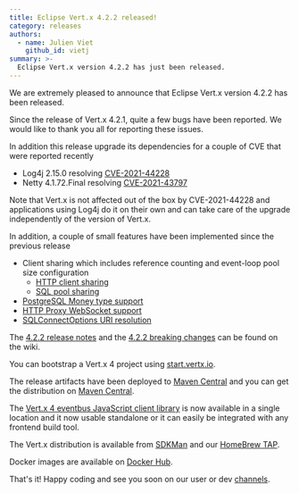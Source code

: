 ```yaml
---
title: Eclipse Vert.x 4.2.2 released!
category: releases
authors:
  - name: Julien Viet
    github_id: vietj
summary: >-
  Eclipse Vert.x version 4.2.2 has just been released.
---
```


We are extremely pleased to announce that Eclipse Vert.x version 4.2.2 has been released.

Since the release of Vert.x 4.2.1, quite a few bugs have been reported. We would like to thank you all for reporting these issues.

In addition this release upgrade its dependencies for a couple of CVE that were reported recently

* Log4j 2.15.0 resolving [CVE-2021-44228](https://cve.mitre.org/cgi-bin/cvename.cgi?name=CVE-2021-44228)
* Netty 4.1.72.Final resolving [CVE-2021-43797](https://github.com/netty/netty/security/advisories/GHSA-wx5j-54mm-rqqq)

Note that Vert.x is not affected out of the box by CVE-2021-44228 and applications using Log4j do it on their own and can
take care of the upgrade independently of the version of Vert.x.

In addition, a couple of small features have been implemented since the previous release

- Client sharing which includes reference counting and event-loop pool size configuration
  - [HTTP client sharing](https://vertx.io/docs/vertx-core/java/#_client_sharing)
  - [SQL pool sharing](https://vertx.io/docs/vertx-pg-client/java/#_pool_sharing)
- [PostgreSQL Money type support](https://github.com/eclipse-vertx/vertx-sql-client/pull/1078)
- [HTTP Proxy WebSocket support](https://vertx.io/docs/vertx-http-proxy/java/#_websockets)
- [SQLConnectOptions URI resolution](https://github.com/eclipse-vertx/vertx-sql-client/issues/767)

The [4.2.2 release notes](https://github.com/vert-x3/wiki/wiki/4.2.2-Release-Notes) and the
 [4.2.2 breaking changes](https://github.com/vert-x3/wiki/wiki/4.2.2-Breaking-Changes) can be found on the wiki.

You can bootstrap a Vert.x 4 project using [start.vertx.io](https://start.vertx.io).

The release artifacts have been deployed to [Maven Central](https://search.maven.org/search?q=g:io.vertx%20AND%20v:4.2.2) and
you can get the distribution on [Maven Central](https://repo1.maven.org/maven2/io/vertx/vertx-stack-manager/4.2.2/).

The [Vert.x 4 eventbus JavaScript client library](https://www.npmjs.com/package/@vertx/eventbus-bridge-client.js) is now available
in a single location and it now usable standalone or it can easily be integrated with any frontend build tool.

The Vert.x distribution is available from [SDKMan](https://sdkman.io) and our
[HomeBrew TAP](https://github.com/vertx-distrib/homebrew-tap).

Docker images are available on [Docker Hub](https://hub.docker.com/u/vertx/).

That's it! Happy coding and see you soon on our user or dev [channels](https://vertx.io/channels).
